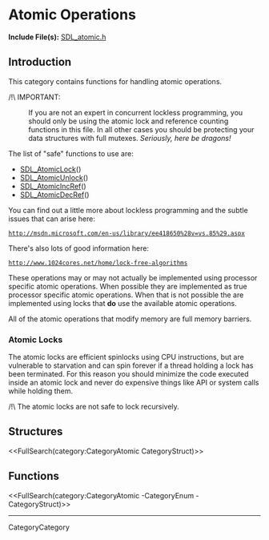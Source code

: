 <!-- #master-page:CategoryTemplate -->
<!-- #master-date:Unknown-Date -->
<!-- format wiki -->
<!-- language en -->

= Atomic Operations =

'''Include File(s):'''  [http://hg.libsdl.org/SDL/file/tip/include/SDL_atomic.h SDL_atomic.h]


== Introduction ==

This category contains functions for handling atomic operations.

/!\ IMPORTANT:
: If you are not an expert in concurrent lockless programming, you should only be using the atomic lock and reference counting functions in this file.  In all other cases you should be protecting your data structures with full mutexes.  ''Seriously, here be dragons!''

The list of "safe" functions to use are:
* [[SDL_AtomicLock]]()
* [[SDL_AtomicUnlock]]()
* [[SDL_AtomicIncRef]]()
* [[SDL_AtomicDecRef]]()


You can find out a little more about lockless programming and the subtle issues that can arise here:
 http://msdn.microsoft.com/en-us/library/ee418650%28v=vs.85%29.aspx

There's also lots of good information here:
 http://www.1024cores.net/home/lock-free-algorithms

These operations may or may not actually be implemented using processor specific atomic operations. When possible they are implemented as true processor specific atomic operations. When that is not possible the are implemented using locks that '''do''' use the available atomic operations.  

All of the atomic operations that modify memory are full memory barriers.

<!-- #An Include begins here and is included on SDL_AtomicLock and SDL_AtomicTryLock.  Any changes between these comments will be reflected on those pages.  Please use caution when editing. -->

=== Atomic Locks ===

The atomic locks are efficient spinlocks using CPU instructions, but are vulnerable to starvation and can spin forever if a thread holding a lock has been terminated.  For this reason you should minimize the code executed inside an atomic lock and never do expensive things like API or system calls while holding them.

/!\ The atomic locks are not safe to lock recursively.

<!-- #The Include ends here -->
== Structures ==

<<FullSearch(category:CategoryAtomic CategoryStruct)>>

== Functions ==

<<FullSearch(category:CategoryAtomic -CategoryEnum -CategoryStruct)>>

----
CategoryCategory

